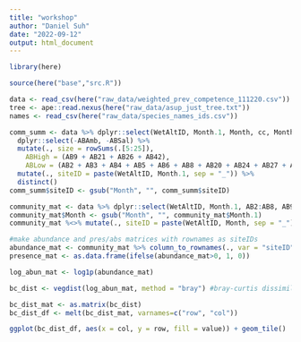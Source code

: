 ```yaml
---
title: "workshop"
author: "Daniel Suh"
date: "2022-09-12"
output: html_document
---
```



```r
library(here)

source(here("base","src.R"))
```


```r
data <- read_csv(here("raw_data/weighted_prev_competence_111220.csv"))
tree <- ape::read.nexus(here("raw_data/asup_just_tree.txt"))
names <- read_csv(here("raw_data/species_names_ids.csv"))
```


```r
comm_summ <- data %>% dplyr::select(WetAltID, Month.1, Month, cc, Month, AB2:AB42, Prevalence, MeanWaterTempPredC) %>% 
  dplyr::select(-ABAmb, -ABSal) %>%  
  mutate(., size = rowSums(.[5:25]), 
    ABHigh = (AB9 + AB21 + AB26 + AB42), 
    ABLow = (AB2 + AB3 + AB4 + AB5 + AB6 + AB8 + AB20 + AB24 + AB27 + AB28 + AB29 + AB31 + AB34 + AB35 + AB38 + AB39 + AB41)) %>% #get totals for community size
  mutate(., siteID = paste(WetAltID, Month.1, sep = "_")) %>%
  distinct()
comm_summ$siteID <- gsub("Month", "", comm_summ$siteID)
```

```r
community_mat <- data %>% dplyr::select(WetAltID, Month.1, AB2:AB8, AB9, AB20:AB42) 
community_mat$Month <- gsub("Month", "", community_mat$Month.1)
community_mat %<>% mutate(., siteID = paste(WetAltID, Month, sep = "_")) %>% distinct() %>% arrange(.,WetAltID) %>% dplyr::select(siteID, AB2:AB42)

#make abundance and pres/abs matrices with rownames as siteIDs
abundance_mat <- community_mat %>% column_to_rownames(., var = "siteID")
presence_mat <- as.data.frame(ifelse(abundance_mat>0, 1, 0))
```

```r
log_abun_mat <- log1p(abundance_mat)

bc_dist <- vegdist(log_abun_mat, method = "bray") #bray-curtis dissimilarity is default

bc_dist_mat <- as.matrix(bc_dist)
bc_dist_df <- melt(bc_dist_mat, varnames=c("row", "col"))

ggplot(bc_dist_df, aes(x = col, y = row, fill = value)) + geom_tile()
```


